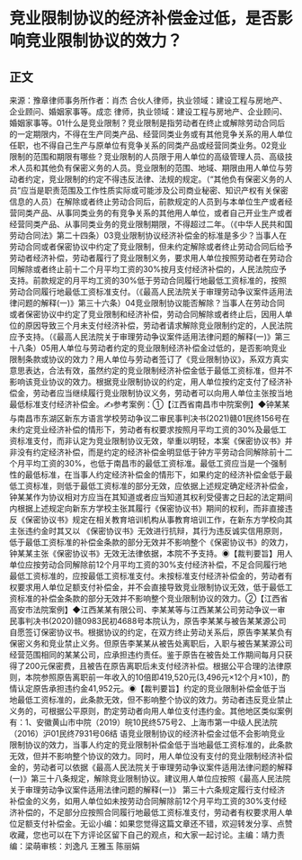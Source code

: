 # 竞业限制协议的经济补偿金过低，是否影响竞业限制协议的效力？
## 正文
来源：豫章律师事务所作者：肖杰 合伙人律师，执业领域：建设工程与房地产、企业顾问、婚姻家事等。成恋 律师，执业领域：建设工程与房地产、企业顾问、婚姻家事等。01什么是竞业限制？竞业限制是指劳动者在终止或解除劳动合同后的一定期限内，不得在生产同类产品、经营同类业务或有其他竞争关系的用人单位任职，也不得自己生产与原单位有竞争关系的同类产品或经营同类业务。02竞业限制的范围和期限有哪些？竞业限制的人员限于用人单位的高级管理人员、高级技术人员和其他负有保密义务的人员。竞业限制的范围、地域、期限由用人单位与劳动者约定，竞业限制的约定不得违反法律、法规的规定。（“其他负有保密义务的人员”应当是职责范围及工作性质实际或可能涉及公司商业秘密、知识产权有关保密信息的人员）在解除或者终止劳动合同后，前款规定的人员到与本单位生产或者经营同类产品、从事同类业务的有竞争关系的其他用人单位，或者自己开业生产或者经营同类产品、从事同类业务的竞业限制期限，不得超过二年。（《中华人民共和国劳动合同法》第二十四条）03竞业限制协议经济补偿金的标准是多少？当事人在劳动合同或者保密协议中约定了竞业限制，但未约定解除或者终止劳动合同后给予劳动者经济补偿，劳动者履行了竞业限制义务，要求用人单位按照劳动者在劳动合同解除或者终止前十二个月平均工资的30%按月支付经济补偿的，人民法院应予支持。前款规定的月平均工资的30%低于劳动合同履行地最低工资标准的，按照劳动合同履行地最低工资标准支付。（《最高人民法院关于审理劳动争议案件适用法律问题的解释(一)》第三十六条）04竞业限制协议能否解除？当事人在劳动合同或者保密协议中约定了竞业限制和经济补偿，劳动合同解除或者终止后，因用人单位的原因导致三个月未支付经济补偿，劳动者请求解除竞业限制约定的，人民法院应予支持。（《最高人民法院关于审理劳动争议案件适用法律问题的解释(一)》第三十八条）05用人单位与劳动者约定的竞业限制经济补偿金过低的，是否影响竞业限制条款或协议的效力？用人单位与劳动者签订了《竞业限制协议》，系双方真实意思表达，合法有效，虽然约定的竞业限制经济补偿金低于最低工资标准，但并不影响该竞业协议的效力。根据竞业限制协议的约定，用人单位按约定支付了经济补偿金，劳动者应当继续履行竞业限制协议义务，劳动者可以向用人单位主张按当地最低标准支付经济补偿金。✍参考案例：①【江西省南昌市中院案例】◆钟某某与南昌市东湖区新东方语言学校劳动争议二审民事判决书(2021)赣01民终156号在未约定竞业经济补偿的情形下，劳动者有权要求按照月平均工资的30%及最低工资标准支付，而非认定为竞业限制协议无效，举重以明轻，本案《保密协议书》并非没有约定经济补偿，而是约定的经济补偿金明显低于钟方平劳动合同解除前十二个月平均工资的30%，也低于南昌市的最低工资标准。最低工资应当是一个强制性的最低标准，在当事人约定经济补偿金的情形下，如果约定的经济补偿金低于最低工资标准，则低于最低工资标准的部分无效，应依据上述规定确定经济补偿金，钟某某作为协议相对方应当在其知道或者应当知道其权利受侵害之日起的法定期间内根据上述规定向新东方学校主张其履行《保密协议书》期间的权利，而非直接违反《保密协议书》规定在相关教育培训机构从事教育培训工作，在新东方学校向其主张违约金时其又以 《保密协议书》无效进行抗辩，其行为违反诚实信用原则，低于最低工资标准的补偿金条款的部分无效并不影响整个《保密协议书》的效力，钟某某主张《保密协议书》无效无法律依据，本院不予支持。◉【裁判要旨】用人单位应按劳动合同解除前12个月平均工资的30%支付经济补偿，不足合同履行地最低工资标准的，应按最低工资标准支付。未按标准支付经济补偿金的，劳动者有权要求用人单位足额支付补偿金，并不会直接导致竞业限制协议无效，低于最低工资标准的补偿金条款的部分无效并不影响整个竞业限制协议的效力。②【江西省高安市法院案例】◆江西某某有限公司、李某某等与江西某某公司劳动争议一审民事判决书(2020)赣0983民初4688号本院认为，原告李某某与被告某某源公司自愿签订保密协议书。根据协议的约定，在双方终止劳动关系后，原告李某某负有保密义务和竞业禁止义务。但原告李某某从被告处离职后，入职与被告某某源公司经营范围相同的某某公司，应承担违约责任。鉴于原告在被告处工作期间每月只获得了200元保密费，且被告在原告离职后未支付经济补偿。根据公平合理的法律原则，本院参照原告离职前一年收入的10倍即419,520元(3,496元×12个月×10)，酌情认定原告承担违约金41,952元。◉【裁判要旨】约定的竞业限制补偿金低于当地最低工资标准的，此条款无效，但不影响整个协议的效力。劳动者违反竞业禁止义务的，可根据公平原则，酌定劳动者向用人单位支付违约金。其他地区类似案例有：1、安徽黄山市中院（2019）皖10民终575号2、上海市第一中级人民法院（2016）沪01民终7931号06结 语竞业限制协议的经济补偿金过低不会影响竞业限制协议的效力，当事人约定的竞业限制补偿金低于当地最低工资标准的，此条款无效，但并不影响整个协议的效力。同时，用人单位没有支付的竞业限制经济补偿金的，劳动者可以依据《最高人民法院关于审理劳动争议案件适用法律问题的解释(一)》第三十八条规定，解除竞业限制协议。建议用人单位应按照《最高人民法院关于审理劳动争议案件适用法律问题的解释(一)》 第三十六条规定履行支付经济补偿金的义务，如用人单位如未按劳动合同解除前12个月平均工资的30%支付经济补偿的，不足部分应按照合同履行地最低工资标准支付，劳动者有权要求用人单位足额支付补偿金。无讼小编：如果您觉得这篇文章还不错，欢迎转发分享、点赞收藏，您也可以在下方评论区留下自己的观点，和大家一起讨论。主编：靖力责编：梁萌审核：刘逸凡 王雅玉 陈丽娟